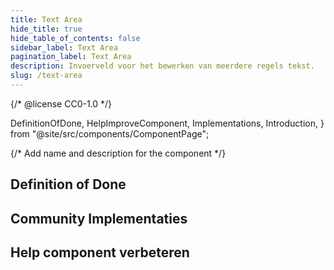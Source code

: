 ```yaml
---
title: Text Area
hide_title: true
hide_table_of_contents: false
sidebar_label: Text Area
pagination_label: Text Area
description: Invoerveld voor het bewerken van meerdere regels tekst.
slug: /text-area
---
```


{/* @license CC0-1.0 */}

  DefinitionOfDone,
  HelpImproveComponent,
  Implementations,
  Introduction,
} from "@site/src/components/ComponentPage";

{/* Add name and description for the component */}


<Introduction component={component} headingLevel={1} description={description} />

## Definition of Done

<DefinitionOfDone component={component} headingLevel={3} />

## Community Implementaties

<Implementations component={component} headingLevel={3} />

## Help component verbeteren

<HelpImproveComponent component={component} headingLevel={3} />
